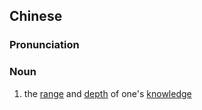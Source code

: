 {{also|知识面}}
==Chinese==
{{zh-forms|s=知识面|type=21}}

===Pronunciation===
{{zh-pron
|m=zhī识miàn
|cat=n
}}

===Noun===
{{zh-noun}}

# the [[range]] and [[depth]] of one's [[knowledge]]
